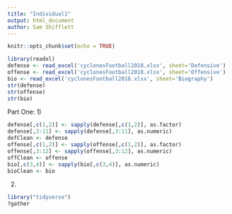 ```yaml
---
title: "Individual1"
output: html_document
author: Sam Shifflett
---
```


```r
knitr::opts_chunk$set(echo = TRUE)
```

```r
library(readxl)
defense <- read_excel('cyclonesFootball2018.xlsx', sheet='Defensive')
offense <- read_excel('cyclonesFootball2018.xlsx', sheet='Offensive')
bio <- read_excel('cyclonesFootball2018.xlsx', sheet='Biography')
str(defense)
str(offense)
str(bio)
```

Part One:
1)
```r
defense[,c(1,2)] <- sapply(defense[,c(1,2)], as.factor)
defense[,3:11] <- sapply(defense[,3:11], as.numeric)
defClean <- defense
offense[,c(1,2)] <- sapply(offense[,c(1,2)], as.factor)
offense[,3:12] <- sapply(offense[,3:12], as.numeric)
offClean <- offense
bio[,c(3,4)] <- sapply(bio[,c(3,4)], as.numeric)
bioClean <- bio
```

2)
```r
library("tidyverse")
?gather

```